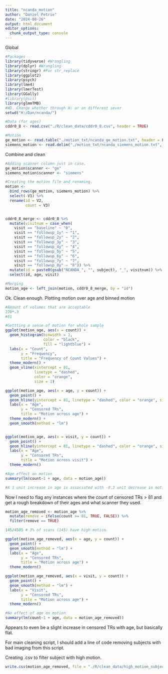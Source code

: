 ```yaml
---
title: "ncanda_motion"
author: "Daniel Petrie"
date: "2024-08-26"
output: html_document
editor_options: 
  chunk_output_type: console
---
```


Global

```r
#Packages
library(tidyverse) #Wrangling
library(dplyr) #Wrangling
library(stringr) #For str_replace
library(ggplot2)
library(psych)
library(lme4)
library(lmerTest)
library(GGally)
#library(pscl)
library(glmmTMB)
#WD. Change whether through H: or on different sever
setwd("H:/Dan/ncanda/")

#Data (for ages)
cddr0_8 <- read.csv("./R/clean_data/cddr0_8.csv", header = TRUE)

#Motion
ge_motion <- read.table("./motion_txt/ncanda_ge_motion.txt", header = FALSE, sep = "")
siemens_motion <- read.delim("./motion_txt/ncanda_siemens_motion.txt", header = FALSE, sep = "")
```

Combine and clean

```r
#Adding scanner column just in case.
ge_motion$scanner <- "ge"
siemens_motion$scanner <- "siemens"

#Creating the motion file and renaming.
motion <- 
  bind_rows(ge_motion, siemens_motion) %>%
  select(-V1) %>%
  rename(id = V2,
         count = V3)


cddr0_8_merge <- cddr0_8 %>%
  mutate(visitnum = case_when(
    visit == "baseline" ~ "0",
    visit == "followup_1y" ~ "1",
    visit == "followup_2y" ~ "2",
    visit == "followup_3y" ~ "3",
    visit == "followup_4y" ~ "4",
    visit == "followup_5y" ~ "5",
    visit == "followup_6y" ~ "6",
    visit == "followup_7y" ~ "7",
    visit == "followup_8y" ~ "8")) %>%
  mutate(id = paste0(gsub("NCANDA_", "", subject), "_", visitnum)) %>%
  select(id, age, visit)

#Merging
motion_age <- left_join(motion, cddr0_8_merge, by = "id")
```

Ok. Clean enough. Plotting motion over age and binned motion

```r
#Amount of volumes that are acceptable
270*.3
#81

#Gettting a sense of motion for whole sample
ggplot(motion_age, aes(x = count)) +
  geom_histogram(binwidth = 1, 
                 color = "black", 
                 fill = "lightblue") +
  labs(x = "Count", 
       y = "Frequency", 
       title = "Frequency of Count Values") +
  theme_modern() +
  geom_vline(xintercept = 81, 
             linetype = "dashed", 
             color = "orange", 
             size = 1)

ggplot(motion_age, aes(x = age, y = count)) +
  geom_point() +
  geom_hline(yintercept = 81, linetype = "dashed", color = "orange", size = 1) +
  labs(x = "Age", 
       y = "Censored TRs", 
       title = "Motion across age") +
  theme_modern() +
  geom_smooth(method = "lm")


ggplot(motion_age, aes(x = visit, y = count)) +
  geom_point() +
  geom_hline(yintercept = 81, linetype = "dashed", color = "orange", size = 1) +
  labs(x = "Age", 
       y = "Censored TRs", 
       title = "Motion across visit") +
  theme_modern()

#Age effect on motion
summary(lm(count~1 + age, data = motion_age))

#A 1 unit increase in age is associated with -0.3 unit decrease in motion. In other words, younger subjects have more motion.
```

Now I need to flag any instances where the count of censored TRs > 81 and get a rough breakdown of their ages and what scanner they used.

```r
motion_age_removed <- motion_age %>%
  mutate(remove = ifelse(count >= 81, TRUE, FALSE)) %>%
  filter(remove == TRUE)

145/4505 # 3% of scans (145) have high motion.

ggplot(motion_age_removed, aes(x = age, y = count)) +
  geom_point() +
  geom_smooth(method = "lm") +
  labs(x = "Age", 
       y = "Censored TRs", 
       title = "Motion across age") +
  theme_modern()

ggplot(motion_age_removed, aes(x = visit, y = count)) +
  geom_point() +
  geom_smooth(method = "lm") +
  labs(x = "Visit", 
       y = "Censored TRs", 
       title = "Motion across age") +
  theme_modern()

#No effect of age on motion
summary(lm(count~1 + age, data = motion_age_removed))
```

Appears to even be a slight increase in censored TRs with age, but basically flat.

For main cleaning script, I should add a line of code removing subjects with bad imaging from this script.

Creating .csv to filter subject with high motion.

```r
write.csv(motion_age_removed, file = "./R/clean_data/high_motion_subjects.csv", row.names = FALSE)
```

